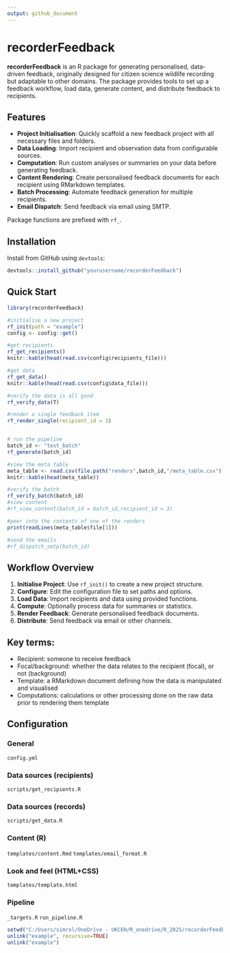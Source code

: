```yaml
---
output: github_document
---
```


# recorderFeedback

**recorderFeedback** is an R package for generating personalised, data-driven feedback, originally designed for citizen science wildlife recording but adaptable to other domains. The package provides tools to set up a feedback workflow, load data, generate content, and distribute feedback to recipients.

## Features

- **Project Initialisation**: Quickly scaffold a new feedback project with all necessary files and folders.
- **Data Loading**: Import recipient and observation data from configurable sources.
- **Computation**: Run custom analyses or summaries on your data before generating feedback.
- **Content Rendering**: Create personalised feedback documents for each recipient using RMarkdown templates.
- **Batch Processing**: Automate feedback generation for multiple recipients.
- **Email Dispatch**: Send feedback via email using SMTP.

Package functions are prefixed with `rf_`.

## Installation

Install from GitHub using `devtools`:

```r
devtools::install_github("yourusername/recorderFeedback")
```

## Quick Start

```r
library(recorderFeedback)

#initialise a new project
rf_init(path = "example")
config <- config::get()

#get recipients
rf_get_recipients()
knitr::kable(head(read.csv(config$recipients_file)))

#get data
rf_get_data()
knitr::kable(head(read.csv(config$data_file)))

#verify the data is all good
rf_verify_data(T)

#render a single feedback item
rf_render_single(recipient_id = 1)


# run the pipeline
batch_id <- "test_batch"
rf_generate(batch_id)

#view the meta table
meta_table <- read.csv(file.path("renders",batch_id,"/meta_table.csv"))
knitr::kable(head(meta_table))

#verify the batch
rf_verify_batch(batch_id)
#view content
#rf_view_content(batch_id = batch_id,recipient_id = 3)

#peer into the contents of one of the renders
print(readLines(meta_table$file[1]))

#send the emails
#rf_dispatch_smtp(batch_id)
```

## Workflow Overview

1. **Initialise Project**: Use `rf_init()` to create a new project structure.
2. **Configure**: Edit the configuration file to set paths and options.
3. **Load Data**: Import recipients and data using provided functions.
4. **Compute**: Optionally process data for summaries or statistics.
5. **Render Feedback**: Generate personalised feedback documents.
6. **Distribute**: Send feedback via email or other channels.

## Key terms:

 - Recipient: someone to receive feedback
 - Focal/background: whether the data relates to the recipient (focal), or not (background)
 - Template: a RMarkdown document defining how the data is manipulated and visualised
 - Computations: calculations or other processing done on the raw data prior to rendering them template

## Configuration

### General

`config.yml`

### Data sources (recipients)

`scripts/get_recipients.R`

### Data sources (records)

`scripts/get_data.R`

### Content (R)

`templates/content.Rmd`
`templates/email_format.R`

### Look and feel (HTML+CSS)

`templates/template.html`


### Pipeline

`_targets.R`
`run_pipeline.R`


```r
setwd("C:/Users/simrol/OneDrive - UKCEH/R_onedrive/R_2025/recorderFeedback")
unlink("example", recursive=TRUE)
unlink("example")
```
